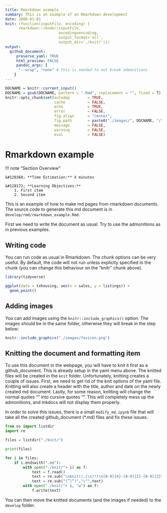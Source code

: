 ```yaml
---
title: Rmarkdown example
summary: This is an example of an Rmarkdown development
date: 2000-01-01
knit: (function(inputFile, encoding) { 
      rmarkdown::render(inputFile,
                        encoding=encoding,
                        output_format='all',
                        output_dir='./knit/')})
output:
  github_document: 
     preserve_yaml: TRUE
     html_preview: FALSE
     pandoc_args: [
      "--wrap", "none" # this is needed to not break admonitions
    ]
---
```


```r
DOCNAME = knitr::current_input()
DOCNAME = gsub(DOCNAME, pattern = ".Rmd", replacement = "", fixed = T)
knitr::opts_chunk$set(autodep        = TRUE,
                      cache          = FALSE,
                      echo           = TRUE,
                      error          = FALSE,
                      fig.align      = "center",
                      fig.path       = paste0("./images/", DOCNAME, "/"),
                      message        = FALSE,
                      warning        = FALSE,
                      eval           = FALSE)
```

# Rmarkdown example

!!! note "Section Overview"

    &#128368; **Time Estimation:** X minutes  

    &#128172; **Learning Objectives:**    
        1. First item  
        2. Second item  

This is an example of how to make md pages from rmarkdown documents. The source code to generate this md document is in `develop/rmd/rmarkdown_example.Rmd`.

First we need to write the document as usual. Try to use the admonitions as in previous examples.

## Writing code

You can run code as usual in Rmarkdown. The chunk options can be very useful. 
By default, the code will not run unless explicity specified in the chunk (you can change this behaviour on the "knitr" chunk above).

```r
library(tidyverse)
```


```r
ggplot(data = txhousing, aes(x = sales, y = listings)) +
  geom_point()
```

## Adding images

You can add images using the `knitr::include_graphics()` option. The images should be in the same folder, otherwise they will break in the step below:

```r
knitr::include_graphics("./images/favicon.png")
```

## Knitting the document and formatting item

To use this document in the webpage, you will have to knit it first as a github_document. This is already setup in the yaml menu above.
The knitted files will be created in the `knit` folder.
Unfortunately, knitting creates a couple of issues. First, we need to get rid of the knit options of the yaml file. 
Knitting will also create a header with the title, author and date on the newly created md document. 
Lastly, for some reason, knitting will change the normal quotes "" into cursive quotes “”. 
This will completely mess up the admonitions, and mkdocs will not display them properly.

In order to solve this issues, there is a small `modify_md.ipynb` file that will take all the created github_document (\*.md) files and fix these issues.

```python
from os import listdir
import re

files = listdir("./knit/")

print(files)
```

```python
for i in files:
    if i.endswith(".md"):
        with open("./knit/"+ i) as f:
            text = f.read()
            text = re.sub("\nknit((.|\n)*)\n[0-9]{4}-[0-9]{2}-[0-9]{2}\n", "\n---\n" ,text)
            text = re.sub("(”|“)","\"",text)
        with open("./knit/"+ i, "w") as f:
            f.write(text)
```

You can then move the knitted documents (and the images if needed) to the `develop` folder.